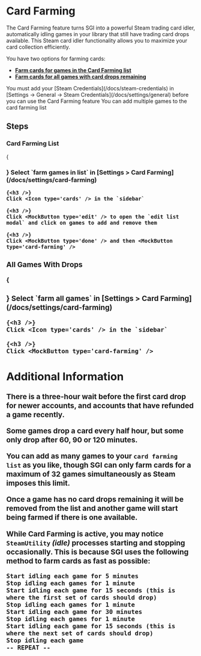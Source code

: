 

# Card Farming

The Card Farming feature turns SGI into a powerful Steam trading card idler, automatically idling games in your library that still have trading card drops available. This Steam card idler functionality allows you to maximize your card collection efficiently.

You have two options for farming cards: 
* **[Farm cards for games in the Card Farming list](/docs/features/card-farming#card-farming-list)**
* **[Farm cards for all games with card drops remaining](/docs/features/card-farming#all-games-with-drops)**

<Callout type="info">
    You must add your [Steam Credentials](/docs/steam-credentials) in [Settings → General → Steam Credentials](/docs/settings/general) before you can use the Card Farming feature
</Callout>

<Callout type="info">
    You can add multiple games to the card farming list
</Callout>

## Steps

### Card Farming List

<Steps>
    {<h3 />}
    Select `farm games in list` in <Icon type='cog' /> [Settings > Card Farming](/docs/settings/card-farming)

    {<h3 />}
    Click <Icon type='cards' /> in the `sidebar`

    {<h3 />}
    Click <MockButton type='edit' /> to open the `edit list modal` and click on games to add and remove them

    {<h3 />}
    Click <MockButton type='done' /> and then <MockButton type='card-farming' />
</Steps>

### All Games With Drops

<Steps>
    {<h3 />}
    Select `farm all games` in <Icon type='cog' /> [Settings > Card Farming](/docs/settings/card-farming)

    {<h3 />}
    Click <Icon type='cards' /> in the `sidebar`

    {<h3 />}
    Click <MockButton type='card-farming' />
</Steps>

## Additional Information

There is a three-hour wait before the first card drop for newer accounts, and accounts that have refunded a game recently.

Some games drop a card every half hour, but some only drop after 60, 90 or 120 minutes.

You can add as many games to your `card farming list` as you like, though SGI can only farm cards for a maximum of 32 games simultaneously as Steam imposes this limit.

Once a game has no card drops remaining it will be removed from the list and another game will start being farmed if there is one available.

While Card Farming is active, you may notice `SteamUtility` *(idle)* processes starting and stopping occasionally. This is because SGI uses the following method to farm cards as fast as possible:

```
Start idling each game for 5 minutes
Stop idling each games for 1 minute
Start idling each game for 15 seconds (this is where the first set of cards should drop)
Stop idling each games for 1 minute
Start idling each game for 30 minutes
Stop idling each games for 1 minute
Start idling each game for 15 seconds (this is where the next set of cards should drop)
Stop idling each game
-- REPEAT --
```